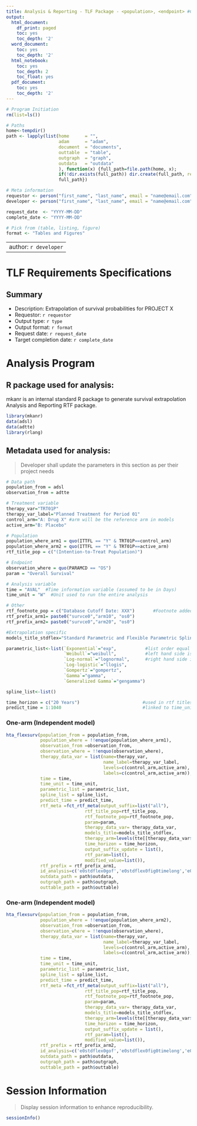 ```yaml
---
title: Analysis & Reporting - TLF Package - <population>, <endpoint> #Change here
output:
  html_document:
    df_print: paged
    toc: yes
    toc_depth: '2'
  word_document:
    toc: yes
    toc_depth: '2'
  html_notebook:
    toc: yes
    toc_depth: 2
    toc_float: yes
  pdf_document:
    toc: yes
    toc_depth: '2'
---
```


<style>
    body .main-container {
        max-width: 2000px;
    }
</style>

```r
# Program Initiation
rm(list=ls())

# Paths
home<-tempdir()
path <- lapply(list(home      = "", 
                    adam      = "adam",
                    document  = "documents",
                    outtable  = "table",  
                    outgraph  = "graph",
                    outdata   = "outdata"    
                    ), function(x) {full_path=file.path(home, x);
                    if(!dir.exists(full_path)) dir.create(full_path, recursive = TRUE);
                    full_path})

```

```r
# Meta information 
requestor <- person("first_name", "last_name", email = "name@email.com")         # Requestor 
developer <- person("first_name", "last_name", email = "name@email.com")         # Developer

request_date  <- "YYYY-MM-DD"                                          # Request date in YYYY-MM-DD
complete_date <- "YYYY-MM-DD"                                          # Expected complete date in YYYY-MM-DD

# Pick from (table, listing, figure)
format <- "Tables and Figures"                                         # Delivery format
```

---
author: `r developer`
---

# TLF Requirements Specifications 

## Summary 
* Description: Extrapolation of survival probabilities for PROJECT X
* Requestor: `r requestor`
* Output type: `r type` 
* Output format: `r format`
* Request date: `r request_date`
* Target completion date: `r complete_date`

# Analysis Program

## R package used for analysis: 

mkanr is an internal standard R package to generate survival extrapolation Analysis
and Reporting RTF package.


```r
library(mkanr)
data(adsl)
data(adtte)
library(rlang)
```

## Metadata used for analysis: 

> Developer shall update the parameters in this section as per their project needs

```r
# Data path
population_from = adsl     
observation_from = adtte

# Treatment variable
therapy_var="TRT01P"
therapy_var_label="Planned Treatment for Period 01"
control_arm="A: Drug X" #arm will be the reference arm in models
active_arm="B: Placebo"

# Population
population_where_arm1 = quo(ITTFL == "Y" & TRT01P==control_arm)
population_where_arm2 = quo(ITTFL == "Y" & TRT01P==active_arm)
rtf_title_pop = c("(Intention-to-Treat Population)")

# Endpoint
observation_where = quo(PARAMCD == "OS")
param = "Overall Survival"

# Analysis variable
time = "AVAL"  #Time information variable (assumed to be in Days)
time_unit = "W"  #Unit used to run the entire analysis

# Other
rtf_footnote_pop = c("Database Cutoff Date: XXX")       #Footnote added to all outputs
rtf_prefix_arm1= paste0("survce0","arm10", "os0")  
rtf_prefix_arm2= paste0("survce0","arm20", "os0") 

#Extrapolation specific
models_title_stdflex="Standard Parametric and Flexible Parametric Spline"  #used in rtf titles

parametric_list<-list(`Exponential`="exp",           #list order equal order in outputs
                      `Weibull`="weibull",           #left hand side is the label used in output
                      `Log-normal`="lognormal",      #right hand side is dist parameter in flexsurvreg
                      `Log-logistic`="llogis",
                      `Gompertz`="gompertz", 
                      `Gamma`="gamma", 
                      `Generalized Gamma`="gengamma")

spline_list<-list()

time_horizon = c("20 Years")                        #used in rtf titles
predict_time = 1:1040                               #linked to time_unit (1040 weeks = 20 years)

```

### One-arm (Independent model)

```r
hta_flexsurv(population_from = population_from,
             population_where = !!enquo(population_where_arm1),
             observation_from =observation_from,
             observation_where = !!enquo(observation_where),
             therapy_data_var = list(name=therapy_var,
                                     name_label=therapy_var_label,
                                     levels=c(control_arm,active_arm),
                                     labels=c(control_arm,active_arm)),
             time = time,
             time_unit = time_unit,
             parametric_list = parametric_list,
             spline_list = spline_list,
             predict_time = predict_time,
             rtf_meta =fct_rtf_meta(output_suffix=list("all"),
                              rtf_title_pop=rtf_title_pop,
                              rtf_footnote_pop=rtf_footnote_pop,
                              param=param,
                              therapy_data_var= therapy_data_var,
                              models_title=models_title_stdflex,
                              therapy_arm=levels(tte[[therapy_data_var$name]]),
                              time_horizon = time_horizon,
                              output_suffix_update = list(),
                              rtf_param=list(),
                              modified_value=list()),
             rtf_prefix = rtf_prefix_arm1,
             id_analysis=c('e0stdflex0gof','e0stdflex0fig0timelong','e0stdflex0fig0timeshort'),
             outdata_path = path$outdata,
             outgraph_path = path$outgraph,
             outtable_path = path$outtable)

```
### One-arm (Independent model)

```r
hta_flexsurv(population_from = population_from,
             population_where = !!enquo(population_where_arm2),
             observation_from =observation_from,
             observation_where = !!enquo(observation_where),
             therapy_data_var = list(name=therapy_var,
                                     name_label=therapy_var_label,
                                     levels=c(control_arm,active_arm),
                                     labels=c(control_arm,active_arm)),
             time = time,
             time_unit = time_unit,
             parametric_list = parametric_list,
             spline_list = spline_list,
             predict_time = predict_time,
             rtf_meta =fct_rtf_meta(output_suffix=list("all"),
                              rtf_title_pop=rtf_title_pop,
                              rtf_footnote_pop=rtf_footnote_pop,
                              param=param,
                              therapy_data_var= therapy_data_var,
                              models_title=models_title_stdflex,
                              therapy_arm=levels(tte[[therapy_data_var$name]]),
                              time_horizon = time_horizon,
                              output_suffix_update = list(),
                              rtf_param=list(),
                              modified_value=list()),
             rtf_prefix = rtf_prefix_arm2,
             id_analysis=c('e0stdflex0gof','e0stdflex0fig0timelong','e0stdflex0fig0timeshort'),
             outdata_path = path$outdata,
             outgraph_path = path$outgraph,
             outtable_path = path$outtable)

```

# Session Information

> Display session information to enhance reproducibility.

```r
sessionInfo()
```